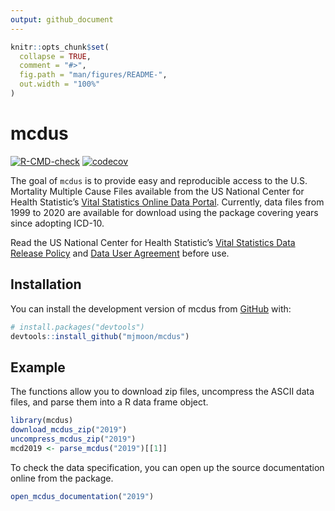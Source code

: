 ```yaml
---
output: github_document
---
```


<!-- README.md is generated from README.Rmd. Please edit that file -->

```r
knitr::opts_chunk$set(
  collapse = TRUE,
  comment = "#>",
  fig.path = "man/figures/README-",
  out.width = "100%"
)
```

# mcdus

<!-- badges: start -->
[![R-CMD-check](https://github.com/mjmoon/mcdus/actions/workflows/R-CMD-check.yaml/badge.svg)](https://github.com/mjmoon/mcdus/actions/workflows/R-CMD-check.yaml)
[![codecov](https://codecov.io/gh/mjmoon/mcdus/branch/master/graph/badge.svg?token=SAK9r1dBLH)](https://codecov.io/gh/mjmoon/mcdus)
<!-- badges: end -->

The goal of `mcdus` is to provide easy and reproducible access to the U.S. Mortality Multiple Cause Files available from the US National Center for Health Statistic's [Vital Statistics Online Data Portal](https://www.cdc.gov/nchs/data_access/vitalstatsonline.htm#Mortality_Multiple). Currently, data files from 1999 to 2020 are available for download using the package covering years since adopting ICD-10.

Read the US National Center for Health Statistic's [Vital Statistics Data Release Policy](https://www.cdc.gov/nchs/nvss/dvs_data_release.htm) and [Data User Agreement](https://www.cdc.gov/nchs/data_access/restrictions.htm) before use.


## Installation

You can install the development version of mcdus from [GitHub](https://github.com/) with:

``` r
# install.packages("devtools")
devtools::install_github("mjmoon/mcdus")
```

## Example

The functions allow you to download zip files, uncompress the ASCII data files, and parse them into a R data frame object.

``` r
library(mcdus)
download_mcdus_zip("2019")
uncompress_mcdus_zip("2019")
mcd2019 <- parse_mcdus("2019")[[1]]
```

To check the data specification, you can open up the source documentation online from the package.

``` r
open_mcdus_documentation("2019")
```
